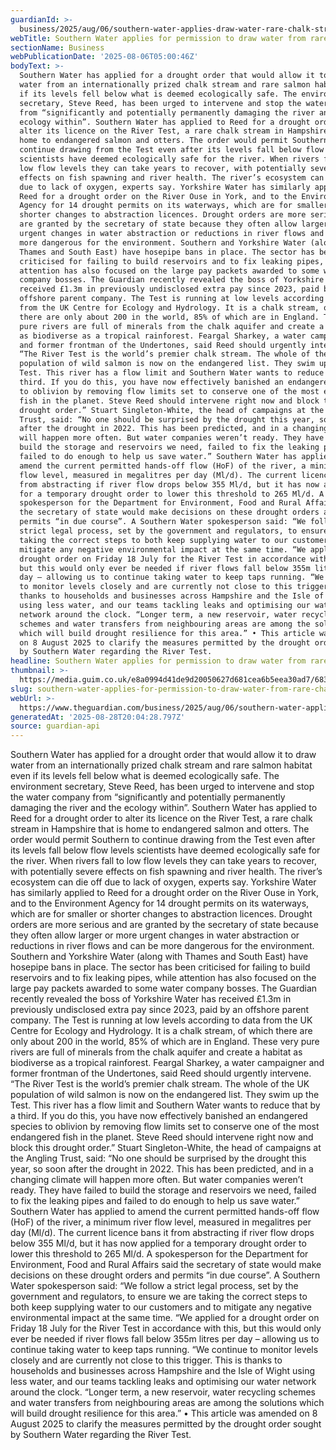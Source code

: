 ```yaml
---
guardianId: >-
  business/2025/aug/06/southern-water-applies-draw-water-rare-chalk-stream-river-test-hampshire
webTitle: Southern Water applies for permission to draw water from rare chalk stream
sectionName: Business
webPublicationDate: '2025-08-06T05:00:46Z'
bodyText: >-
  Southern Water has applied for a drought order that would allow it to draw
  water from an internationally prized chalk stream and rare salmon habitat even
  if its levels fell below what is deemed ecologically safe. The environment
  secretary, Steve Reed, has been urged to intervene and stop the water company
  from “significantly and potentially permanently damaging the river and the
  ecology within”. Southern Water has applied to Reed for a drought order to
  alter its licence on the River Test, a rare chalk stream in Hampshire that is
  home to endangered salmon and otters. The order would permit Southern to
  continue drawing from the Test even after its levels fall below flow levels
  scientists have deemed ecologically safe for the river. When rivers fall to
  low flow levels they can take years to recover, with potentially severe
  effects on fish spawning and river health. The river’s ecosystem can die off
  due to lack of oxygen, experts say. Yorkshire Water has similarly applied to
  Reed for a drought order on the River Ouse in York, and to the Environment
  Agency for 14 drought permits on its waterways, which are for smaller or
  shorter changes to abstraction licences. Drought orders are more serious and
  are granted by the secretary of state because they often allow larger or more
  urgent changes in water abstraction or reductions in river flows and can be
  more dangerous for the environment. Southern and Yorkshire Water (along with
  Thames and South East) have hosepipe bans in place. The sector has been
  criticised for failing to build reservoirs and to fix leaking pipes, while
  attention has also focused on the large pay packets awarded to some water
  company bosses. The Guardian recently revealed the boss of Yorkshire Water has
  received £1.3m in previously undisclosed extra pay since 2023, paid by an
  offshore parent company. The Test is running at low levels according to data
  from the UK Centre for Ecology and Hydrology. It is a chalk stream, of which
  there are only about 200 in the world, 85% of which are in England. These very
  pure rivers are full of minerals from the chalk aquifer and create a habitat
  as biodiverse as a tropical rainforest. Feargal Sharkey, a water campaigner
  and former frontman of the Undertones, said Reed should urgently intervene.
  “The River Test is the world’s premier chalk stream. The whole of the UK
  population of wild salmon is now on the endangered list. They swim up the
  Test. This river has a flow limit and Southern Water wants to reduce that by a
  third. If you do this, you have now effectively banished an endangered species
  to oblivion by removing flow limits set to conserve one of the most endangered
  fish in the planet. Steve Reed should intervene right now and block this
  drought order.” Stuart Singleton-White, the head of campaigns at the Angling
  Trust, said: “No one should be surprised by the drought this year, so soon
  after the drought in 2022. This has been predicted, and in a changing climate
  will happen more often. But water companies weren’t ready. They have failed to
  build the storage and reservoirs we need, failed to fix the leaking pipes and
  failed to do enough to help us save water.” Southern Water has applied to
  amend the current permitted hands-off flow (HoF) of the river, a minimum river
  flow level, measured in megalitres per day (Ml/d). The current licence bans it
  from abstracting if river flow drops below 355 Ml/d, but it has now applied
  for a temporary drought order to lower this threshold to 265 Ml/d. A
  spokesperson for the Department for Environment, Food and Rural Affairs said
  the secretary of state would make decisions on these drought orders and
  permits “in due course”. A Southern Water spokesperson said: “We follow a
  strict legal process, set by the government and regulators, to ensure we are
  taking the correct steps to both keep supplying water to our customers and to
  mitigate any negative environmental impact at the same time. “We applied for a
  drought order on Friday 18 July for the River Test in accordance with this,
  but this would only ever be needed if river flows fall below 355m litres per
  day – allowing us to continue taking water to keep taps running. “We continue
  to monitor levels closely and are currently not close to this trigger. This is
  thanks to households and businesses across Hampshire and the Isle of Wight
  using less water, and our teams tackling leaks and optimising our water
  network around the clock. “Longer term, a new reservoir, water recycling
  schemes and water transfers from neighbouring areas are among the solutions
  which will build drought resilience for this area.” • This article was amended
  on 8 August 2025 to clarify the measures permitted by the drought order sought
  by Southern Water regarding the River Test.
headline: Southern Water applies for permission to draw water from rare chalk stream
thumbnail: >-
  https://media.guim.co.uk/e8a0994d41de9d20050627d681cea6b5eea30ad7/683_0_4680_3744/500.jpg
slug: southern-water-applies-for-permission-to-draw-water-from-rare-chalk-stream
webUrl: >-
  https://www.theguardian.com/business/2025/aug/06/southern-water-applies-draw-water-rare-chalk-stream-river-test-hampshire
generatedAt: '2025-08-28T20:04:28.797Z'
source: guardian-api
---
```

Southern Water has applied for a drought order that would allow it to draw water from an internationally prized chalk stream and rare salmon habitat even if its levels fell below what is deemed ecologically safe. The environment secretary, Steve Reed, has been urged to intervene and stop the water company from “significantly and potentially permanently damaging the river and the ecology within”. Southern Water has applied to Reed for a drought order to alter its licence on the River Test, a rare chalk stream in Hampshire that is home to endangered salmon and otters. The order would permit Southern to continue drawing from the Test even after its levels fall below flow levels scientists have deemed ecologically safe for the river. When rivers fall to low flow levels they can take years to recover, with potentially severe effects on fish spawning and river health. The river’s ecosystem can die off due to lack of oxygen, experts say. Yorkshire Water has similarly applied to Reed for a drought order on the River Ouse in York, and to the Environment Agency for 14 drought permits on its waterways, which are for smaller or shorter changes to abstraction licences. Drought orders are more serious and are granted by the secretary of state because they often allow larger or more urgent changes in water abstraction or reductions in river flows and can be more dangerous for the environment. Southern and Yorkshire Water (along with Thames and South East) have hosepipe bans in place. The sector has been criticised for failing to build reservoirs and to fix leaking pipes, while attention has also focused on the large pay packets awarded to some water company bosses. The Guardian recently revealed the boss of Yorkshire Water has received £1.3m in previously undisclosed extra pay since 2023, paid by an offshore parent company. The Test is running at low levels according to data from the UK Centre for Ecology and Hydrology. It is a chalk stream, of which there are only about 200 in the world, 85% of which are in England. These very pure rivers are full of minerals from the chalk aquifer and create a habitat as biodiverse as a tropical rainforest. Feargal Sharkey, a water campaigner and former frontman of the Undertones, said Reed should urgently intervene. “The River Test is the world’s premier chalk stream. The whole of the UK population of wild salmon is now on the endangered list. They swim up the Test. This river has a flow limit and Southern Water wants to reduce that by a third. If you do this, you have now effectively banished an endangered species to oblivion by removing flow limits set to conserve one of the most endangered fish in the planet. Steve Reed should intervene right now and block this drought order.” Stuart Singleton-White, the head of campaigns at the Angling Trust, said: “No one should be surprised by the drought this year, so soon after the drought in 2022. This has been predicted, and in a changing climate will happen more often. But water companies weren’t ready. They have failed to build the storage and reservoirs we need, failed to fix the leaking pipes and failed to do enough to help us save water.” Southern Water has applied to amend the current permitted hands-off flow (HoF) of the river, a minimum river flow level, measured in megalitres per day (Ml/d). The current licence bans it from abstracting if river flow drops below 355 Ml/d, but it has now applied for a temporary drought order to lower this threshold to 265 Ml/d. A spokesperson for the Department for Environment, Food and Rural Affairs said the secretary of state would make decisions on these drought orders and permits “in due course”. A Southern Water spokesperson said: “We follow a strict legal process, set by the government and regulators, to ensure we are taking the correct steps to both keep supplying water to our customers and to mitigate any negative environmental impact at the same time. “We applied for a drought order on Friday 18 July for the River Test in accordance with this, but this would only ever be needed if river flows fall below 355m litres per day – allowing us to continue taking water to keep taps running. “We continue to monitor levels closely and are currently not close to this trigger. This is thanks to households and businesses across Hampshire and the Isle of Wight using less water, and our teams tackling leaks and optimising our water network around the clock. “Longer term, a new reservoir, water recycling schemes and water transfers from neighbouring areas are among the solutions which will build drought resilience for this area.” • This article was amended on 8 August 2025 to clarify the measures permitted by the drought order sought by Southern Water regarding the River Test.
